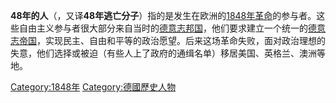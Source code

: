 {{unreferenced|time=2012-02-15T16:41:02+00:00}}
'''48年的人'''（{{lang-en|'''Forty-Eighters'''}}，又译'''48年逃亡分子'''）指的是发生在欧洲的[[1848年革命|1848年革命]]的参与者。这些自由主义参与者很大部分来自当时的[[德意志邦国|德意志邦国]]，他们要求建立一个统一的[[德意志帝国|德意志帝国]]，实现民主、自由和平等的政治愿望。后来这场革命失败，面对政治理想的失意，他们选择或被迫（有些人上了政府的通缉名单）移居美国、英格兰、澳洲等地。


[[Category:1848年|Category:1848年]]
[[Category:德國歷史人物|Category:德國歷史人物]]
